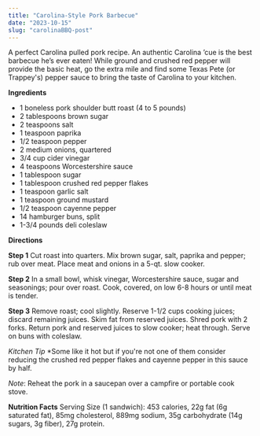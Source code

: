 ```yaml
---
title: "Carolina-Style Pork Barbecue"
date: "2023-10-15"
slug: "carolinaBBQ-post"
---
```


A perfect Carolina pulled pork recipe. An authentic Carolina ’cue is the best barbecue he’s ever eaten! While ground and crushed red pepper will provide the basic heat, go the extra mile and find some Texas Pete (or Trappey's) pepper sauce to bring the taste of Carolina to your kitchen.

**Ingredients**

- 1 boneless pork shoulder butt roast (4 to 5 pounds)
- 2 tablespoons brown sugar
- 2 teaspoons salt
- 1 teaspoon paprika
- 1/2 teaspoon pepper
- 2 medium onions, quartered
- 3/4 cup cider vinegar
- 4 teaspoons Worcestershire sauce
- 1 tablespoon sugar
- 1 tablespoon crushed red pepper flakes
- 1 teaspoon garlic salt
- 1 teaspoon ground mustard
- 1/2 teaspoon cayenne pepper
- 14 hamburger buns, split
- 1-3/4 pounds deli coleslaw

**Directions**

**Step 1**
Cut roast into quarters. Mix brown sugar, salt, paprika and pepper; rub over meat. Place meat and onions in a 5-qt. slow cooker.

**Step 2**
In a small bowl, whisk vinegar, Worcestershire sauce, sugar and seasonings; pour over roast. Cook, covered, on low 6-8 hours or until meat is tender.

**Step 3**
Remove roast; cool slightly. Reserve 1-1/2 cups cooking juices; discard remaining juices. Skim fat from reserved juices. Shred pork with 2 forks. Return pork and reserved juices to slow cooker; heat through. Serve on buns with coleslaw.

_Kitchen Tip_
\*Some like it hot but if you're not one of them consider reducing the crushed red pepper flakes and cayenne pepper in this sauce by half.

_Note_: Reheat the pork in a saucepan over a campfire or portable cook stove.

**Nutrition Facts**
Serving Size (1 sandwich): 453 calories, 22g fat (6g saturated fat), 85mg cholesterol, 889mg sodium, 35g carbohydrate (14g sugars, 3g fiber), 27g protein.

